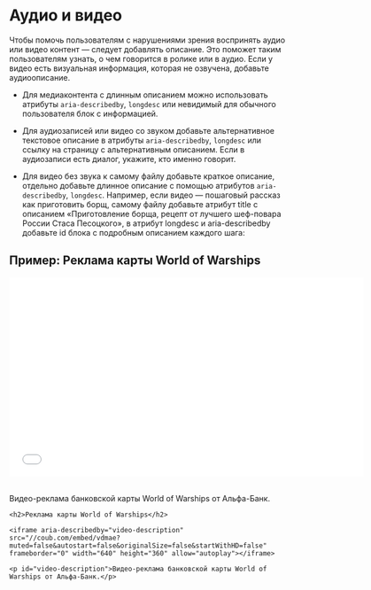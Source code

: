
<Meta title='Гайдлайны|Доступность / Аудио и Видео' />

# Аудио и видео

Чтобы помочь пользователям с нарушениями зрения воспринять аудио или видео контент — следует добавлять описание. Это поможет таким пользователям узнать, о чем говорится в ролике или в аудио. Если у видео есть визуальная информация, которая не озвучена, добавьте аудиоописание.

- Для медиаконтента с длинным описанием можно использовать атрибуты `aria-describedby`, `longdesc` или невидимый для обычного пользователя блок с информацией.

- Для аудиозаписей или видео со звуком добавьте альтернативное текстовое описание в атрибуты `aria-describedby`, `longdesc` или ссылку на страницу с альтернативным описанием. Если в аудиозаписи есть диалог, укажите, кто именно говорит.

- Для видео без звука к самому файлу добавьте краткое описание, отдельно добавьте длинное описание с помощью атрибутов `aria-describedby`, `longdesc`. Например, если видео — пошаговый рассказ как приготовить борщ, самому файлу добавьте атрибут title с описанием «Приготовление борща, рецепт от лучшего шеф-повара России Стаса Песоцкого», в атрибут longdesc и aria-describedby добавьте id блока с подробным описанием каждого шага:

<h2>Пример: Реклама карты World of Warships</h2>

<iframe aria-describedby="video-description" src="//coub.com/embed/vdmae?muted=false&autostart=false&originalSize=false&startWithHD=false" frameborder="0" width="640" height="360" allow="autoplay"></iframe>
<br/>
<br/>
<p id="video-description">Видео-реклама банковской карты World of Warships от Альфа-Банк.</p>

```tsx
<h2>Реклама карты World of Warships</h2>

<iframe aria-describedby="video-description" src="//coub.com/embed/vdmae?muted=false&autostart=false&originalSize=false&startWithHD=false" frameborder="0" width="640" height="360" allow="autoplay"></iframe>

<p id="video-description">Видео-реклама банковской карты World of Warships от Альфа-Банк.</p>
```
